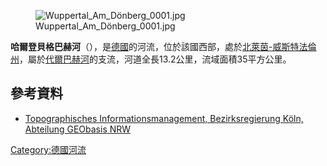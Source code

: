 {{Expand language|1=de|time=2020-07-25T11:19:59+00:00}}
{{Coord|51|21|10.5|N|7|7|19.7|E|display=title}}
[[Image:Wuppertal_Am_Dönberg_0001.jpg|right]]

'''哈爾登貝格巴赫河'''（{{lang-de|Hardenberger Bach}}），是[[德國|德國]]的河流，位於該國西部，處於[[北萊茵-威斯特法倫州|北萊茵-威斯特法倫州]]，屬於[[代爾巴赫河|代爾巴赫河]]的支流，河道全長13.2公里，流域面積35平方公里。

==參考資料==
* [http://www.tim-online.nrw.de/tim-online/nutzung/index.html Topographisches Informationsmanagement, Bezirksregierung Köln, Abteilung GEObasis NRW]{{WebCite|url=https://www.webcitation.org/66qD6yoDr?url=http://www.tim-online.nrw.de/tim-online/nutzung/index.html |date=20120411091906 |dateformat=iso }}

{{Germany-geo-stub}}
[[Category:德國河流|Category:德國河流]]